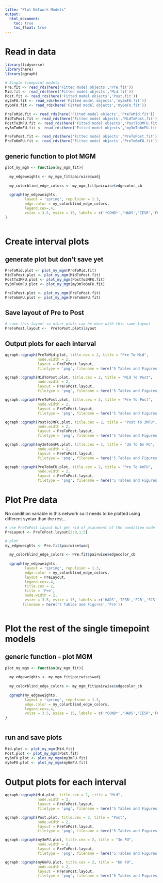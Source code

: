 ```yaml
---
title: "Plot Network Models"
output:
  html_document:
    toc: true
    toc_float: true
---
```


# Read in data

```r
library(tidyverse)
library(here)
library(qgraph)

# Single timepoint models
Pre.fit <- read_rds(here('Fitted model objects','Pre.fit'))
Mid.fit <- read_rds(here('Fitted model objects','Mid.fit'))
Post.fit <- read_rds(here('Fitted model objects','Post.fit'))
my3mFU.fit <- read_rds(here('Fitted model objects','my3mFU.fit'))
my6mFU.fit <- read_rds(here('Fitted model objects','my6mFU.fit'))

PreToMid.fit <- read_rds(here('Fitted model objects','PreToMid.fit'))
MidToPost.fit <- read_rds(here('Fitted model objects','MidToPost.fit'))
PostTo3MFU.fit <- read_rds(here('Fitted model objects','PostTo3MFU.fit'))
my3mTo6mFU.fit <- read_rds(here('Fitted model objects','my3mTo6mFU.fit'))

PreToPost.fit <- read_rds(here('Fitted model objects','PreToPost.fit'))
PreTo6mFU.fit <- read_rds(here('Fitted model objects','PreTo6mFU.fit'))
```


## generic function to plot MGM
```r

plot_my_mgm <- function(my_mgm_fit){
  
  my_edgeweights <- my_mgm_fit$pairwise$wadj
  
  my_colorblind_edge_colors <- my_mgm_fit$pairwise$edgecolor_cb
  
  qgraph(my_edgeweights, 
         layout = 'spring', repulsion = 1.3,
         edge.color = my_colorblind_edge_colors, 
         legend.cex=.4, 
         vsize = 3.5, esize = 15, labels = c('*COND*','HADS','IESR','FCR','SCS','EAC','AAQc','CESD'))
}
  
```

# Create interval plots

## generate plot but don't save yet

```r

PreToMid.plot <- plot_my_mgm(PreToMid.fit)
MidToPost.plot <- plot_my_mgm(MidToPost.fit)
PostTo3MFU.plot <- plot_my_mgm(PostTo3MFU.fit)
my3mTo6mFU.plot <- plot_my_mgm(my3mTo6mFU.fit)

PreToPost.plot <- plot_my_mgm(PreToPost.fit)
PreTo6mFU.plot <- plot_my_mgm(PreTo6mFU.fit)

```

## Save layout of Pre to Post

```r

# save this layout so other plots can be done with this same layout
PreToPost.layout <-  PreToPost.plot$layout

```

## Output plots for each interval

```r
qgraph::qgraph(PreToMid.plot, title.cex = 2, title = "Pre To Mid", 
               node.width = 2,
               layout = PreToPost.layout,
               filetype = 'png', filename = here('5 Tables and Figures','PreToMid'))

qgraph::qgraph(MidToPost.plot, title.cex = 2, title = "Mid To Post", 
               node.width = 2,
               layout = PreToPost.layout,
               filetype = 'png', filename = here('5 Tables and Figures','MidToPost'))

qgraph::qgraph(PreToPost.plot, title.cex = 2, title = "Pre To Post", 
               node.width = 2,
               layout = PreToPost.layout,
               filetype = 'png', filename = here('5 Tables and Figures','PreToPost'))

qgraph::qgraph(PostTo3MFU.plot, title.cex = 2, title = "Post To 3MFU", 
               node.width = 2,
               layout = PreToPost.layout,
               filetype = 'png', filename = here('5 Tables and Figures','PostTo3MFU'))

qgraph::qgraph(my3mTo6mFU.plot, title.cex = 2, title = "3m To 6m FU", 
               node.width = 2,
               layout = PreToPost.layout,
               filetype = 'png', filename = here('5 Tables and Figures','my3mTo6mFU'))

qgraph::qgraph(PreTo6mFU.plot, title.cex = 2, title = "Pre To 6mFU", 
               node.width = 2,
               layout = PreToPost.layout,
               filetype = 'png', filename = here('5 Tables and Figures','PreTo6mFU'))


```


# Plot Pre data

No condition variable in this network so it needs to be plotted using different syntax than the rest...

```r

# use PreToPost layout but get rid of placement of the condition node
PreLayout <- PreToPost.layout[2:8,1:2]

# plot
my_edgeweights <- Pre.fit$pairwise$wadj
  
  my_colorblind_edge_colors <- Pre.fit$pairwise$edgecolor_cb
  
  qgraph(my_edgeweights, 
         layout = 'spring', repulsion = 1.3,
         edge.color = my_colorblind_edge_colors, 
         layout = PreLayout,
         legend.cex=.4, 
         title.cex = 2,
         title = 'Pre',
         node.width = 2,
         vsize = 3.5, esize = 15, labels = c('HADS','IESR','FCR','SCS','EAC','AAQc','CESD'), filetype = 'png',
        filename = here('5 Tables and Figures','Pre'))
    
```
# Plot the rest of the single timepoint models

## generic function - plot MGM
```r

plot_my_mgm <- function(my_mgm_fit){
  
  my_edgeweights <- my_mgm_fit$pairwise$wadj
  
  my_colorblind_edge_colors <- my_mgm_fit$pairwise$edgecolor_cb
  
  qgraph(my_edgeweights, 
         layout = 'spring', repulsion = 1.3,
         edge.color = my_colorblind_edge_colors, 
         legend.cex=.4, 
         vsize = 3.5, esize = 15, labels = c('*COND*','HADS','IESR','FCR','SCS','EAC','AAQc','CESD'))
}
  
```

## run and save plots

```r

Mid.plot <- plot_my_mgm(Mid.fit)
Post.plot <- plot_my_mgm(Post.fit)
my3mFU.plot <- plot_my_mgm(my3mFU.fit)
my6mFU.plot <- plot_my_mgm(my6mFU.fit)


```



# Output plots for each interval

```r
qgraph::qgraph(Mid.plot, title.cex = 2, title = "Mid", 
               node.width = 2,
               layout = PreToPost.layout,
               filetype = 'png', filename = here('5 Tables and Figures','Mid'))

qgraph::qgraph(Post.plot, title.cex = 2, title = "Post", 
               node.width = 2,
               layout = PreToPost.layout,
               filetype = 'png', filename = here('5 Tables and Figures','Post'))

qgraph::qgraph(my3mFU.plot, title.cex = 2, title = "3m FU", 
               node.width = 2,
               layout = PreToPost.layout,
               filetype = 'png', filename = here('5 Tables and Figures','3m FU'))

qgraph::qgraph(my6mFU.plot, title.cex = 2, title = "6m FU", 
               node.width = 2,
               layout = PreToPost.layout,
               filetype = 'png', filename = here('5 Tables and Figures','6m FU'))
```

